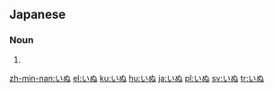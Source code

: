 ==Japanese==
===Noun===
{{ja-noun|h|rom=inu}}
# {{japdef|犬|[[dog]]}}

[[zh-min-nan:いぬ]]
[[el:いぬ]]
[[ku:いぬ]]
[[hu:いぬ]]
[[ja:いぬ]]
[[pl:いぬ]]
[[sv:いぬ]]
[[tr:いぬ]]